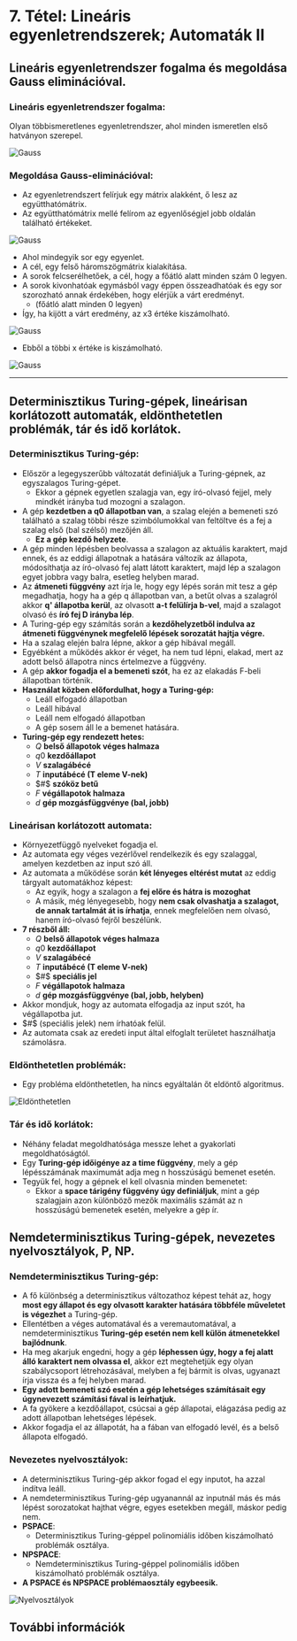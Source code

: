 # 7. Tétel: Lineáris egyenletrendszerek; Automaták II

## Lineáris egyenletrendszer fogalma és megoldása Gauss eliminációval.

### Lineáris egyenletrendszer fogalma:

Olyan többismeretlenes egyenletrendszer, ahol minden ismeretlen első hatványon szerepel.

![Gauss](./img/7-gauss-1.png)

### Megoldása Gauss-eliminációval:

- Az egyenletrendszert felírjuk egy mátrix alakként, ő lesz az együtthatómátrix.
- Az együtthatómátrix mellé felírom az egyenlőségjel jobb oldalán található értékeket.

![Gauss](./img/7-gauss-2.png)

- Ahol mindegyik sor egy egyenlet.
- A cél, egy felső háromszögmátrix kialakítása.
- A sorok felcserélhetőek, a cél, hogy a főátló alatt minden szám 0 legyen.
- A sorok kivonhatóak egymásból vagy éppen összeadhatóak és egy sor szorozható annak érdekében, hogy elérjük a várt eredményt.
  - (főátló alatt minden 0 legyen)
- Így, ha kijött a várt eredmény, az x3 értéke kiszámolható.

![Gauss](./img/7-gauss-3.png)

- Ebből a többi x értéke is kiszámolható.

![Gauss](./img/7-gauss-4.png)

---

## Determinisztikus Turing-gépek, lineárisan korlátozott automaták, eldönthetetlen problémák, tár és idő korlátok.

### Determinisztikus Turing-gép:

- Először a legegyszerűbb változatát definiáljuk a Turing-gépnek, az egyszalagos Turing-gépet.
  - Ekkor a gépnek egyetlen szalagja van, egy író-olvasó fejjel, mely mindkét irányba tud mozogni a szalagon.
- A gép **kezdetben a q0 állapotban van**, a szalag elején a bemeneti szó található a szalag többi része szimbólumokkal van feltöltve és a fej a szalag első (bal szélső) mezőjén áll.
  - **Ez a gép kezdő helyzete**.
- A gép minden lépésben beolvassa a szalagon az aktuális karaktert, majd ennek, és az eddigi állapotnak a hatására változik az állapota, módosíthatja az író-olvasó fej alatt látott karaktert, majd lép a szalagon egyet jobbra vagy balra, esetleg helyben marad.
- Az **átmeneti függvény** azt írja le, hogy egy lépés során mit tesz a gép megadhatja, hogy ha a gép q állapotban van, a betűt olvas a szalagról akkor **q' állapotba kerül**, az olvasott **a-t felülírja b-vel**, majd a szalagot olvasó és **író fej D irányba lép**.
- A Turing-gép egy számítás során a **kezdőhelyzetből indulva az átmeneti függvénynek megfelelő lépések sorozatát hajtja végre.**
- Ha a szalag elején balra lépne, akkor a gép hibával megáll.
- Egyébként a működés akkor ér véget, ha nem tud lépni, elakad, mert az adott belső állapotra nincs értelmezve a függvény.
- A gép **akkor fogadja el a bemeneti szót**, ha ez az elakadás F-beli állapotban történik.
- **Használat közben előfordulhat, hogy a Turing-gép:**
  - Leáll elfogadó állapotban
  - Leáll hibával
  - Leáll nem elfogadó állapotban
  - A gép sosem áll le a bemenet hatására.
- **Turing-gép egy rendezett hetes:**
  - $Q$ **belső állapotok véges halmaza**
  - $q0$ **kezdőállapot**
  - $V$ **szalagábécé**
  - $T$ **inputábécé (T eleme V-nek)**
  - $#$ **szóköz betű**
  - $F$ **végállapotok halmaza**
  - $d$ **gép mozgásfüggvénye (bal, jobb)**

### Lineárisan korlátozott automata:

- Környezetfüggő nyelveket fogadja el.
- Az automata egy véges vezérlővel rendelkezik és egy szalaggal, amelyen kezdetben az input szó áll.
- Az automata a működése során **két lényeges eltérést mutat** az eddig tárgyalt automatákhoz képest:
  - Az egyik, hogy a szalagon a **fej előre és hátra is mozoghat**
  - A másik, még lényegesebb, hogy **nem csak olvashatja a szalagot, de annak tartalmát át is írhatja**, ennek megfelelően nem olvasó, hanem író-olvasó fejről beszélünk.
- **7 részből áll:**
  - $Q$ **belső állapotok véges halmaza**
  - $q0$ **kezdőállapot**
  - $V$ **szalagábécé**
  - $T$ **inputábécé (T eleme V-nek)**
  - $#$ **speciális jel**
  - $F$ **végállapotok halmaza**
  - $d$ **gép mozgásfüggvénye (bal, jobb, helyben)**
- Akkor mondjuk, hogy az automata elfogadja az input szót, ha végállapotba jut.
- $#$ (speciális jelek) nem írhatóak felül.
- Az automata csak az eredeti input által elfoglalt területet használhatja számolásra.

### Eldönthetetlen problémák:

- Egy probléma eldönthetetlen, ha nincs egyáltalán őt eldöntő algoritmus.

![Eldönthetetlen](./img/7-problema.png)

### Tár és idő korlátok:

- Néhány feladat megoldhatósága messze lehet a gyakorlati megoldhatóságtól.
- Egy **Turing-gép időigénye az a time függvény**, mely a gép lépésszámának maximumát adja meg n hosszúságú bemenet esetén.
- Tegyük fel, hogy a gépnek el kell olvasnia minden bemenetet:
  - Ekkor a **space tárigény függvény úgy definiáljuk**, mint a gép szalagjain azon különböző mezők maximális számát az n hosszúságú bemenetek esetén, melyekre a gép ír.

## Nemdeterminisztikus Turing-gépek, nevezetes nyelvosztályok, P, NP.

### Nemdeterminisztikus Turing-gép:

- A fő különbség a determinisztikus változathoz képest tehát az, hogy **most egy állapot és egy olvasott karakter hatására többféle műveletet is végezhet** a Turing-gép.
- Ellentétben a véges automatával és a veremautomatával, a nemdeterminisztikus **Turing-gép esetén nem kell külön átmenetekkel bajlódnunk**.
- Ha meg akarjuk engedni, hogy a gép **léphessen úgy, hogy a fej alatt álló karaktert nem olvassa el**, akkor ezt megtehetjük egy olyan szabálycsoport létrehozásával, melyben a fej bármit is olvas, ugyanazt írja vissza és a fej helyben marad.
- **Egy adott bemeneti szó esetén a gép lehetséges számításait egy úgynevezett számítási fával is leírhatjuk.**
- A fa gyökere a kezdőállapot, csúcsai a gép állapotai, elágazása pedig az adott állapotban lehetséges lépések.
- Akkor fogadja el az állapotát, ha a fában van elfogadó levél, és a belső állapota elfogadó.

### Nevezetes nyelvosztályok:

- A determinisztikus Turing-gép akkor fogad el egy inputot, ha azzal indítva leáll.
- A nemdeterminisztikus Turing-gép ugyanannál az inputnál más és más lépést sorozatokat hajthat végre, egyes esetekben megáll, máskor pedig nem.
- **PSPACE**:
  - Determinisztikus Turing-géppel polinomiális időben kiszámolható problémák osztálya.
- **NPSPACE**:
  - Nemdeterminisztikus Turing-géppel polinomiális időben kiszámolható problémák osztálya.
- **A PSPACE és NPSPACE problémaosztály egybeesik.**

![Nyelvosztályok](./img/7-nem-det-turing.png)

## További információk
